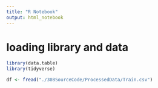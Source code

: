 ```yaml
---
title: "R Notebook"
output: html_notebook
---
```

# loading library and data
```r
library(data.table)
library(tidyverse)

df <- fread("./308SourceCode/ProcessedData/Train.csv")
```

